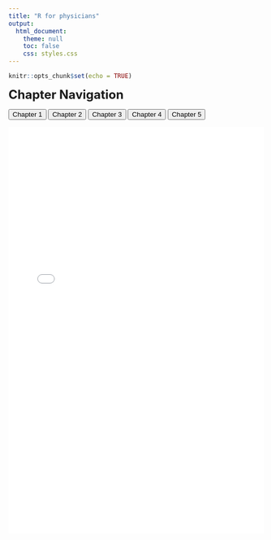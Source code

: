```yaml
---
title: "R for physicians"
output:
  html_document:
    theme: null
    toc: false
    css: styles.css
---
```


```r
knitr::opts_chunk$set(echo = TRUE)
```

<head>
  <link rel="stylesheet" href="styles.css">
</head>

<span style="font-size: 24px; font-weight: bold;">Chapter Navigation</span>

<div class="tabs">
  <button class="tablinks" onclick="openChapter(event, 'chapter1')">Chapter 1</button>
  <button class="tablinks" onclick="openChapter(event, 'chapter2')">Chapter 2</button>
  <button class="tablinks" onclick="openChapter(event, 'chapter3')">Chapter 3</button>
  <button class="tablinks" onclick="openChapter(event, 'chapter4')">Chapter 4</button>
  <button class="tablinks" onclick="openChapter(event, 'chapter5')">Chapter 5</button>
</div>

<div id="chapter1" class="tabcontent" style="display:block;">
  <iframe src="chapter-1.html" width="100%" height="800px" style="border:none;"></iframe>
</div>

<div id="chapter2" class="tabcontent" style="display:none;">
  <iframe src="chapter-2.html" width="100%" height="800px" style="border:none;"></iframe>
</div>

<div id="chapter3" class="tabcontent" style="display:none;">
  <iframe src="chapter-3.html" width="100%" height="800px" style="border:none;"></iframe>
</div>

<div id="chapter4" class="tabcontent" style="display:none;">
  <iframe src="chapter-4.html" width="100%" height="800px" style="border:none;"></iframe>
</div>

<div id="chapter5" class="tabcontent" style="display:none;">
  <iframe src="chapter-5.html" width="100%" height="800px" style="border:none;"></iframe>
</div>

<script>
function openChapter(evt, chapterName) {
  var i, tabcontent, tablinks;
  tabcontent = document.getElementsByClassName("tabcontent");
  
  // Hide all chapters
  for (i = 0; i < tabcontent.length; i++) {
    tabcontent[i].style.display = "none";
  }
  
  // Remove "active" class from all buttons
  tablinks = document.getElementsByClassName("tablinks");
  for (i = 0; i < tablinks.length; i++) {
    tablinks[i].className = tablinks[i].className.replace(" active", "");
  }
  
  // Show the selected chapter
  document.getElementById(chapterName).style.display = "block";
  
  // Add "active" class to the clicked button
  evt.currentTarget.className += " active";
}
</script>